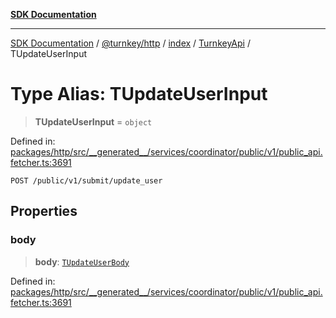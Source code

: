 [**SDK Documentation**](../../../../../../README.mdx)

***

[SDK Documentation](../../../../../../packages.mdx) / [@turnkey/http](../../../../README.mdx) / [index](../../../README.mdx) / [TurnkeyApi](../README.mdx) / TUpdateUserInput

# Type Alias: TUpdateUserInput

> **TUpdateUserInput** = `object`

Defined in: [packages/http/src/\_\_generated\_\_/services/coordinator/public/v1/public\_api.fetcher.ts:3691](https://github.com/tkhq/sdk/blob/3a88af7d1d927c6022706911d6af0f92f1440e00/packages/http/src/__generated__/services/coordinator/public/v1/public_api.fetcher.ts#L3691)

`POST /public/v1/submit/update_user`

## Properties

### body

> **body**: [`TUpdateUserBody`](TUpdateUserBody.mdx)

Defined in: [packages/http/src/\_\_generated\_\_/services/coordinator/public/v1/public\_api.fetcher.ts:3691](https://github.com/tkhq/sdk/blob/3a88af7d1d927c6022706911d6af0f92f1440e00/packages/http/src/__generated__/services/coordinator/public/v1/public_api.fetcher.ts#L3691)
